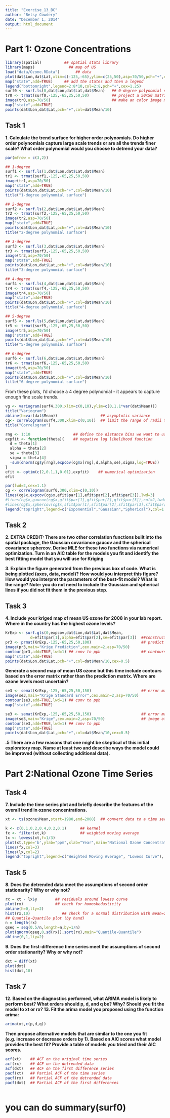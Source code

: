 ```yaml
---
title: "Exercise_13_BC"
author: "Betsy Cowdery"
date: "December 1, 2014"
output: html_document
---
```


# Part 1: Ozone Concentrations

```r
library(spatial)          ## spatial stats library
library(maps)               ## map of US
load("data/Ozone.RData")       ## data
plot(dat$Lon,dat$Lat,xlim=c(-125,-65),ylim=c(25,50),asp=70/50,pch="+",col=dat$Mean/10)
map("state",add=TRUE)     ## add the states and then a legend
legend("bottomright",legend=2:8*10,col=2:8,pch="+",cex=1.25)
surf0 <- surf.ls(0,dat$Lon,dat$Lat,dat$Mean)   ## 0-degree polynomial surface
tr0 <- trmat(surf0,-125,-65,25,50,50)          ## project a 50x50 matrix within region
image(tr0,asp=70/50)                           ## make an color image map of the surface
map("state",add=TRUE)
points(dat$Lon,dat$Lat,pch="+",col=dat$Mean/10)
```

## Task 1

**1. Calculate the trend surface for higher order polynomials. Do higher order polynomials capture large scale trends or are all the trends finer scale? What order polynomial would you choose to detrend your data?**

```r
par(mfrow = c(3,2))

## 1-degree 
surf1 <- surf.ls(1,dat$Lon,dat$Lat,dat$Mean)   
tr1 <- trmat(surf1,-125,-65,25,50,50)
image(tr1,asp=70/50)                           
map("state",add=TRUE)
points(dat$Lon,dat$Lat,pch="+",col=dat$Mean/10)
title("1-degree polynomial surface")

## 2-degree 
surf2 <- surf.ls(2,dat$Lon,dat$Lat,dat$Mean)   
tr2 <- trmat(surf2,-125,-65,25,50,50)
image(tr2,asp=70/50)                           
map("state",add=TRUE)
points(dat$Lon,dat$Lat,pch="+",col=dat$Mean/10)
title("2-degree polynomial surface")

## 3-degree 
surf3 <- surf.ls(3,dat$Lon,dat$Lat,dat$Mean)   
tr3 <- trmat(surf3,-125,-65,25,50,50)
image(tr3,asp=70/50)                           
map("state",add=TRUE)
points(dat$Lon,dat$Lat,pch="+",col=dat$Mean/10)
title("3-degree polynomial surface")

## 4-degree 
surf4 <- surf.ls(4,dat$Lon,dat$Lat,dat$Mean)   
tr4 <- trmat(surf4,-125,-65,25,50,50)
image(tr4,asp=70/50)                           
map("state",add=TRUE)
points(dat$Lon,dat$Lat,pch="+",col=dat$Mean/10)
title("4-degree polynomial surface")

## 5-degree 
surf5 <- surf.ls(5,dat$Lon,dat$Lat,dat$Mean)   
tr5 <- trmat(surf5,-125,-65,25,50,50)
image(tr5,asp=70/50)                           
map("state",add=TRUE)
points(dat$Lon,dat$Lat,pch="+",col=dat$Mean/10)
title("5-degree polynomial surface")

## 6-degree 
surf6 <- surf.ls(6,dat$Lon,dat$Lat,dat$Mean)   
tr6 <- trmat(surf6,-125,-65,25,50,50)
image(tr6,asp=70/50)                           
map("state",add=TRUE)
points(dat$Lon,dat$Lat,pch="+",col=dat$Mean/10)
title("6-degree polynomial surface")

```
From these plots, I'd choose a 4 degree polynomial - it appears to capture enough fine scale trends. 
```r
vg <- variogram(surf4,300,xlim=c(0,10),ylim=c(0,1.1*var(dat$Mean)))
title("Variogram")
abline(h=var(dat$Mean))                   ## asymptotic variance
cg<- correlogram(surf4,300,xlim=c(0,10))  ## limit the range of radii to the initial decay
title("Correlogram")
```


```r
rng <- 1:10                   ## define the distance bins we want to use for the fit
expfit <- function(theta){    ## negative log likelihood function
  d = theta[1]
  alpha = theta[2]
  se = theta[3]
  sigma = theta[4]
  -sum(dnorm(cg$y[rng],expcov(cg$x[rng],d,alpha,se),sigma,log=TRUE)) 
}
efit <- optim(c(2,0.1,1,0.01),expfit)    ## numerical optimization
efit
```

```r
par(lwd=2,cex=1.1)
cg <- correlogram(surf0,300,xlim=c(0,10))
lines(cg$x,expcov(cg$x,efit$par[1],efit$par[2],efit$par[3]),lwd=3)
#lines(cg$x,gaucov(cg$x,gfit$par[1],gfit$par[2],gfit$par[3]),col=2,lwd=3)
#lines(cg$x,sphercov(cg$x,sfit$par[1],sfit$par[2],sfit$par[3],sfit$par[4]),col=3,lwd=3)
legend("topright",legend=c("Exponential","Gaussian","Spherical"),col=1:3,lwd=2)


```

## Task 2

**2. EXTRA CREDIT: There are two other correlation functions built into the spatial package, the Gaussian covariance gaucov and the spherical covariance sphercov. Derive MLE for these two functions via numerical optimization. Turn in an AIC table for the models you fit and identify the best fitting model that you will use for Kriging**

**3. Explain the figure generated from the previous box of code. What is being plotted (axes, data, model)? How would you interpret this figure? How would you interpret the parameters of the best-fit model? What is the range? Note: you do not need to include the Gaussian and spherical lines if you did not fit them in the previous step.**


## Task 3
**4. Include your kriged map of mean US ozone for 2008 in your lab report. Where in the country has the highest ozone levels?**

```r
KrExp <- surf.gls(0,expcov,dat$Lon,dat$Lat,dat$Mean,
           d=efit$par[1],alpha=efit$par[2],se=efit$par[3])  ##construct surface
pr3 <- prmat(KrExp,-125,-65,25,50,100)                      ## predict to a matrix
image(pr3,main="Krige Prediction",cex.main=2,asp=70/50)                ## image of predictions
contour(pr3,add=TRUE,lwd=1) ## conv to ppb                  ## contours of prediction
map("state",add=TRUE)
points(dat$Lon,dat$Lat,pch="+",col=dat$Mean/10,cex=0.5)
```

**Generate a second map of mean US ozone but this time include contours based on the error matrix rather than the prediction matrix. Where are ozone levels most uncertain?**

```r
se3 <- semat(KrExp,-125,-65,25,50,150)                      ## error matrix
image(se3,main="Krige Standard Error",cex.main=2,asp=70/50)                ## image of errors
contour(se3,add=TRUE,lwd=1) ## conv to ppb  
map("state",add=TRUE)

se3 <- semat(KrExp,-125,-65,25,50,150)                      ## error matrix
image(se3,main="Krige",cex.main=2,asp=70/50)                ## image of errors
contour(se3,add=TRUE,lwd=1) ## conv to ppb  
map("state",add=TRUE)
points(dat$Lon,dat$Lat,pch="+",col=dat$Mean/10,cex=0.5)
```

**.5 There are a few reasons that one might be skeptical of this initial exploratory map. Name at least two and describe ways the model could be improved (without collecting additional data).**

# Part 2:National Ozone Time Series

## Task 4

**7. Include the time series plot and briefly describe the features of the overall trend in ozone concentrations.**

```r
xt <- ts(ozone$Mean,start=1980,end=2008)  ## convert data to a time series object

k <- c(0.1,0.2,0.4,0.2,0.1)      ## kernel
fx <- filter(xt,k)               ## weighted moving average
lx <- lowess(xt,f=1/3)
plot(xt,type='b',ylab="ppm",xlab="Year",main="National Ozone Concentrations")
lines(fx,col=3)
lines(lx,col=2)
legend("topright",legend=c("Weighted Moving Average", "Lowess Curve"), lty=c(1,1), col=c(3,2))
```


## Task 5

**8. Does the detrended data meet the assumptions of second order stationarity? Why or why not?**

```r
rx = xt - lx$y        ## residuals around lowess curve
plot(rx)              ## check for homoskedasticity
abline(h=0,lty=2)
hist(rx,10)              ## check for a normal distribution with mean=zero
## Quantile-Quantile plot (by hand)
n = length(rx)
qseq = seq(0.5/n,length=n,by=1/n)
plot(qnorm(qseq,0,sd(rx)),sort(rx),main="Quantile-Quantile")
abline(0,1,lty=2)
```

**9. Does the first-difference time series meet the assumptions of second order stationarity? Why or why not?**

```r
dxt = diff(xt)
plot(dxt)
hist(dxt,10)
```

## Task 7 

**12. Based on the diagnostics performed, what ARIMA model is likely to perform best? What orders should p, d, and q be? Why? Should you fit the model to xt or rx? 13. Fit the arima model you proposed using the function arima:**
```r
arima(xt,c(p,d,q))
```
**Then propose alternative models that are similar to the one you fit (e.g. increase or decrease orders by 1). Based on AIC scores what model provides the best fit? Provide a table of models you tried and their AIC scores.**

```r
acf(xt)    ## ACF on the original time series
acf(rx)    ## ACF on the detrended data
acf(dxt)   ## ACF on the first difference series
pacf(xt)   ## Partial ACF of the time series
pacf(rx)   ## Partial ACF of the detrended data
pacf(dxt)  ## Partial ACF of the first differences
```


```r

```
# you can do summary(surf0)